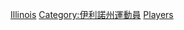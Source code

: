 {{Commons cat|Basketball players from Illinois}}
{{Category TOC|numerals=no}}

[[Category:美国各州篮球运动员|Illinois]]
[[Category:伊利諾州運動員|Category:伊利諾州運動員]]
[[Category:伊利諾州籃球|Players]]